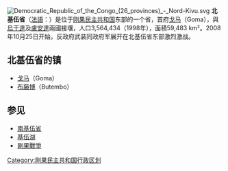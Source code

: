 {{otheruses|基伍}}[[File:Democratic_Republic_of_the_Congo_(26_provinces)_-_Nord-Kivu.svg|thumb]]
'''北基伍省'''（[[法語|法語]]：'''{{lang|fr|Province du Nord Kivu}}'''）是位于[[刚果民主共和国|刚果民主共和国]]东部的一个省，首府[[戈马|戈马]]（Goma），與[[烏干達|烏干達]]及[[盧安達|盧安達]]兩國接壤，人口3,564,434（1998年），面積59,483 km²。2008年10月25日开始，反政府武装同政府军展开在北基伍省东部激烈激战。

== 北基伍省的镇 ==
* [[戈马|戈马]]（Goma）
* [[布藤博|布藤博]]（Butembo）

== 参见 ==
* [[南基伍省|南基伍省]]
* [[基伍湖|基伍湖]]
* [[剛果戰爭|剛果戰爭]]

{{DRCongo-geo-stub}}
{{coord|display=title}}
{{RDC}}

[[Category:刚果民主共和国行政区划|Category:刚果民主共和国行政区划]]